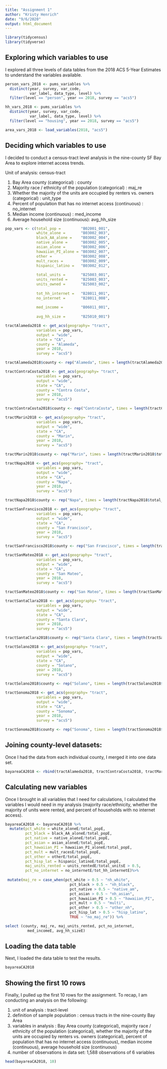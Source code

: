 ---
title: "Assignment 1"
author: "Kristy Henrich"
date: "9/6/2020"
output: html_document
---

``` {r load libraries}
library(tidycensus)
library(tidyverse)
```

## Exploring which variables to use 

I explored all three levels of data tables from the 2018 ACS 5-Year Estimates to understand the variables available.

```{r load person-level microdata variables}
person_vars_2018 <- pums_variables %>%
  distinct(year, survey, var_code, 
           var_label, data_type, level) %>%
  filter(level == "person", year == 2018, survey == "acs5")
```

```{r load household-level variables}
hh_vars_2018 <- pums_variables %>%
  distinct(year, survey, var_code, 
           var_label, data_type, level) %>%
  filter(level == "housing", year == 2018, survey == "acs5")
```

``` {r load area-level variables}
area_vars_2018 <- load_variables(2018, "acs5")
```

## Deciding which variables to use

I decided to conduct a census-tract level analysis in the nine-county SF Bay Area to explore internet access trends.

Unit of analysis: census-tract

  1. Bay Area county (categorical) : county
  2. Majority race / ethnicity of the population (categorical) : maj_re
  3. Whether the majority of the units are occupied by 
      renters vs. owners (categorical) : unit_type
  4. Percent of population that has no internet access 
      (continuous) : no_internet
  5. Median income (continuous) : med_income
  6. Average household size (continuous): avg_hh_size


``` {r load 2018 ACS-5 Year variables for analysis, message=FALSE, include = TRUE, results = 'hide'}
pop_vars <- c(total_pop =         "B02001_001", 
              white_alone =       "B03002_003",
              black_AA_alone =    "B03002_004",
              native_alone =      "B03002_005",
              asian_alone =       "B03002_006",
              hawaiian_PI_alone = "B03002_007",
              other =             "B03002_008",
              mult_races =        "B03002_009",
              hispanic_latino =   "B03002_012",
              
              total_units =       "B25003_001",
              units_rented =      "B25003_003",
              units_owned =       "B25003_002",
              
              tot_hh_internet =   "B28011_001",
              no_internet =       "B28011_008",
              
              med_income =        "B06011_001",
              
              avg_hh_size =       "B25010_001")

tractAlameda2018 <- get_acs(geography= "tract", 
              variables = pop_vars, 
              output = "wide", 
              state = "CA",
              county = "Alameda",
              year = 2018, 
              survey = "acs5")

tractAlameda2018$county <- rep("Alameda", times = length(tractAlameda2018$total_popE))

tractContraCosta2018 <- get_acs(geography= "tract", 
              variables = pop_vars, 
              output = "wide", 
              state = "CA",
              county = "Contra Costa",
              year = 2018, 
              survey = "acs5")

tractContraCosta2018$county <- rep("ContraCosta", times = length(tractContraCosta2018$total_popE))

tractMarin2018 <- get_acs(geography= "tract", 
              variables = pop_vars, 
              output = "wide", 
              state = "CA",
              county = "Marin",
              year = 2018, 
              survey = "acs5")

tractMarin2018$county <- rep("Marin", times = length(tractMarin2018$total_popE))

tractNapa2018 <- get_acs(geography= "tract", 
              variables = pop_vars, 
              output = "wide", 
              state = "CA",
              county = "Napa",
              year = 2018, 
              survey = "acs5")

tractNapa2018$county <- rep("Napa", times = length(tractNapa2018$total_popE))

tractSanFrancisco2018 <- get_acs(geography= "tract", 
              variables = pop_vars, 
              output = "wide", 
              state = "CA",
              county = "San Francisco",
              year = 2018, 
              survey = "acs5")

tractSanFrancisco2018$county <- rep("San Francisco", times = length(tractSanFrancisco2018$total_popE))

tractSanMateo2018 <- get_acs(geography= "tract", 
              variables = pop_vars, 
              output = "wide", 
              state = "CA",
              county = "San Mateo",
              year = 2018, 
              survey = "acs5")

tractSanMateo2018$county <- rep("San Mateo", times = length(tractSanMateo2018$total_popE))

tractSantaClara2018 <- get_acs(geography= "tract", 
              variables = pop_vars, 
              output = "wide", 
              state = "CA",
              county = "Santa Clara",
              year = 2018, 
              survey = "acs5")

tractSantaClara2018$county <- rep("Santa Clara", times = length(tractSantaClara2018$total_popE))

tractSolano2018 <- get_acs(geography= "tract", 
              variables = pop_vars, 
              output = "wide", 
              state = "CA",
              county = "Solano",
              year = 2018, 
              survey = "acs5")

tractSolano2018$county <- rep("Solano", times = length(tractSolano2018$total_popE))

tractSonoma2018 <- get_acs(geography= "tract", 
              variables = pop_vars, 
              output = "wide", 
              state = "CA",
              county = "Sonoma",
              year = 2018, 
              survey = "acs5")

tractSonoma2018$county <- rep("Sonoma", times = length(tractSonoma2018$total_popE))

```

## Joining county-level datasets:
Once I had the data from each individual county, I merged it into one data set.

```{r}
bayareaCA2018 <- rbind(tractAlameda2018, tractContraCosta2018, tractMarin2018, tractNapa2018, tractSanFrancisco2018, tractSanMateo2018, tractSantaClara2018, tractSolano2018, tractSonoma2018)
```

## Calculating new variables
Once I brought in all variables that I need for calculations, I calculated the variables I would need in my analysis (majority race/ethnicity, whether the majority of units were rented, and percent of households with no internet access).

```{r}
bayareaCA2018 <- bayareaCA2018 %>%
  mutate(pct_white = white_aloneE/total_popE,
         pct_black = black_AA_aloneE/total_popE,
         pct_native = native_aloneE/total_popE,
         pct_asian = asian_aloneE/total_popE,
         pct_hawaiian_PI = hawaiian_PI_aloneE/total_popE,
         pct_mult = mult_racesE/total_popE,
         pct_other = otherE/total_popE,
         pct_hisp_lat = hispanic_latinoE/total_popE,
         maj_units_rented = units_rentedE/total_unitsE > 0.5,
         pct_no_internet = no_internetE/tot_hh_internetE)%>%
         
 mutate(maj_re = case_when(pct_white > 0.5 ~ "nh_white",
                             pct_black > 0.5 ~ "nh_black",
                             pct_native > 0.5 ~ "native_am",
                             pct_asian > 0.5 ~ "nh_asian",
                             pct_hawaiian_PI > 0.5 ~ "hawaiian_PI",
                             pct_mult > 0.5 ~ "multi",
                             pct_other > 0.5 ~ "other_nh",
                             pct_hisp_lat > 0.5 ~ "hisp_latino",
                             TRUE ~ "no_maj_re")) %>%

select (county, maj_re, maj_units_rented, pct_no_internet, 
          med_incomeE, avg_hh_sizeE)
```

## Loading the data table
Next, I loaded the data table to test the results.

```{r}
bayareaCA2018
```

## Showing the first 10 rows
Finally, I pulled up the first 10 rows for the assignment. To recap, I am conducting an analysis on the following:

  1. unit of analysis : tract-level
  2. definition of sample population : census tracts in the nine-county Bay Area
  3. variables in analysis : Bay Area county (categorical), majority race / ethnicity of the population (categorical), whether the majority of the units are occupied by renters vs. owners (categorical), percent of population that has no internet access (continuous), median income (continuous), average household size (continuous)
  4. number of observations in data set: 1,588 observations of 6 variables

```{r}
head(bayareaCA2018, 10)
```